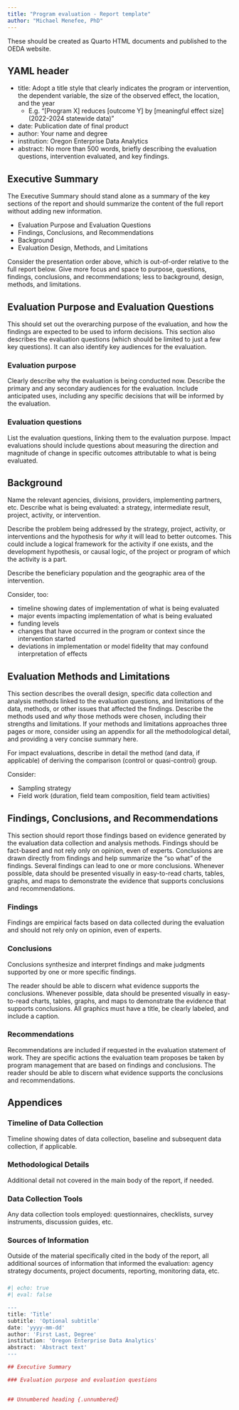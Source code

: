```yaml
---
title: "Program evaluation - Report template"
author: "Michael Menefee, PhD"
---
```


These should be created as Quarto HTML documents and published to the OEDA website.

## YAML header

* title: Adopt a title style that clearly indicates the program or intervention, the dependent variable, the size of the observed effect, the location, and the year
    * E.g. "[Program X] reduces [outcome Y] by [meaningful effect size] (2022-2024 statewide data)"
* date: Publication date of final product
* author: Your name and degree
* institution: Oregon Enterprise Data Analytics
* abstract: No more than 500 words, briefly describing the evaluation questions, intervention evaluated, and key findings.

## Executive Summary

The Executive Summary should stand alone as a summary of the key sections of the report and should summarize the content of the full report without adding new information.

* Evaluation Purpose and Evaluation Questions
* Findings, Conclusions, and Recommendations
* Background
* Evaluation Design, Methods, and Limitations

Consider the presentation order above, which is out-of-order relative to the full report below.
Give more focus and space to purpose, questions, findings, conclusions, and recommendations; less to background, design, methods, and limitations.


<!-- ######################################################################## -->

## Evaluation Purpose and Evaluation Questions

This should set out the overarching purpose of the evaluation, and how the findings are expected to be used to inform decisions. This section also describes the evaluation questions (which should be limited to just a few key questions). It can also identify key audiences for the evaluation.

### Evaluation purpose

Clearly describe why the evaluation is being conducted now. Describe the primary and any secondary audiences for the evaluation. Include anticipated uses, including any specific decisions that will be informed by the evaluation.

### Evaluation questions

List the evaluation questions, linking them to the evaluation purpose. Impact evaluations should include questions about measuring the direction and magnitude of change in specific outcomes attributable to what is being evaluated.


<!-- ######################################################################## -->

## Background
Name the relevant agencies, divisions, providers, implementing partners, etc. Describe what is being evaluated: a strategy, intermediate result, project, activity, or intervention.

Describe the problem being addressed by the strategy, project, activity, or interventions and the hypothesis for *why* it will lead to better outcomes. This could include a logical framework for the activity if one exists, and the development hypothesis, or causal logic, of the project or program of which the activity is a part.

Describe the beneficiary population and the geographic area of the intervention.

Consider, too:

* timeline showing dates of implementation of what is being evaluated
* major events impacting implementation of what is being evaluated
* funding levels
* changes that have occurred in the program or context since the intervention started
* deviations in implementation or model fidelity that may confound interpretation of effects


<!-- ######################################################################## -->

## Evaluation Methods and Limitations

This section describes the overall design, specific data collection and analysis methods linked to the evaluation questions, and limitations of the data, methods, or other issues that affected the findings. Describe the methods used and *why* those methods were chosen, including their strengths and limitations. If your methods and limitations approaches three pages or more, consider using an appendix for all the methodological detail, and providing a very concise summary here.

For impact evaluations, describe in detail the method (and data, if applicable) of deriving the comparison (control or quasi-control) group.





Consider:

* Sampling strategy
* Field work (duration, field team composition, field team activities)



<!-- ######################################################################## -->

## Findings, Conclusions, and Recommendations

This section should report those findings based on evidence generated by the evaluation data collection and analysis methods. Findings should be fact-based and not rely only on opinion, even of experts. Conclusions are drawn directly from findings and help summarize the “so what” of the findings. Several findings can lead to one or more conclusions. Whenever possible, data should be presented visually in easy-to-read charts, tables, graphs, and maps to demonstrate the evidence that supports conclusions and recommendations.

### Findings

Findings are empirical facts based on data collected during the evaluation and should not rely only on opinion, even of experts.

### Conclusions

Conclusions synthesize and interpret findings and make judgments supported by one or more specific findings.

The reader should be able to discern what evidence supports the conclusions. Whenever possible, data should be presented visually in easy-to-read charts, tables, graphs, and maps to demonstrate the evidence that supports conclusions. All graphics must have a title, be clearly labeled, and include a caption.

### Recommendations

Recommendations are included if requested in the evaluation statement of work. They are specific actions the evaluation team proposes be taken by program management that are based on findings and conclusions. The reader should be able to discern what evidence supports the conclusions and recommendations.

<!-- ######################################################################## -->


## Appendices


### Timeline of Data Collection

Timeline showing dates of data collection, baseline and subsequent data collection, if applicable.

### Methodological Details

Additional detail not covered in the main body of the report, if needed.

### Data Collection Tools

Any data collection tools employed: questionnaires, checklists, survey instruments, discussion guides, etc.

### Sources of Information

Outside of the material specifically cited in the body of the report, all additional sources of information that informed the evaluation: agency strategy documents, project documents, reporting,  monitoring data, etc.

### 


```r
#| echo: true
#| eval: false

---
title: 'Title'
subtitle: 'Optional subtitle'
date: 'yyyy-mm-dd'
author: 'First Last, Degree'
institution: 'Oregon Enterprise Data Analytics'
abstract: 'Abstract text'
---

## Executive Summary

### Evaluation purpose and evaluation questions
  

## Unnumbered heading {.unnumbered}
  
  
```

